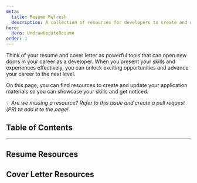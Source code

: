 ```yaml
---
meta:
  title: Resume Refresh
  description: A collection of resources for developers to create and update resumes and cover letters.
hero:
  Hero: UndrawUpdateResume
order: 1
---
```



<TextContainer background="light" showBackToTopLink={false}>

<LeadText>

Think of your resume and cover letter as powerful tools that can open new doors in your career as a developer. When you present your skills and experiences effectively, you can unlock exciting opportunities and advance your career to the next level.

On this page, you can find resources to create and update your application materials so you can showcase your skills and get noticed.

💡 _Are we missing a resource? Refer to this issue and create a pull request (PR) to add it to the page!_

</LeadText>

</TextContainer>

## Table of Contents

<TextContainer>

---

## Resume Resources

## Cover Letter Resources

</TextContainer>
